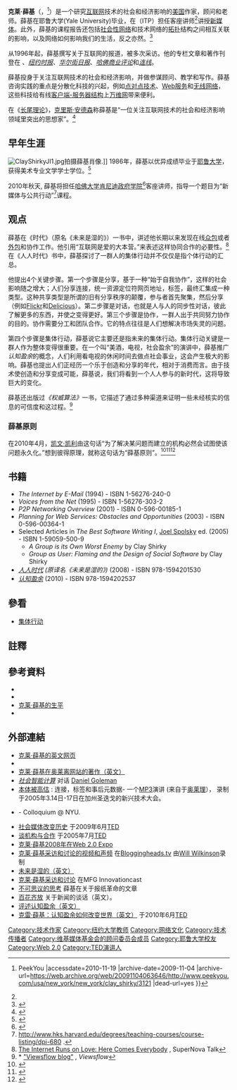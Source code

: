 {{noteTA
|T=zh-tw:克雷‧薛基; zh-cn:克莱·薛基;
|G1=IT
|1=zh-tw:克雷‧薛基; zh-cn:克莱·薛基;
|2=zh-tw:薛基; zh-cn:薛基;
|3=zh-tw:下班時間扭轉未來：休閒時間 x 網路連結 = 改變世界的決勝點; zh-cn:认知盈余;
|4=zh-tw:鄉民都來了：無組織的組織力量; zh-cn:未来是湿的;
|5=zh-tw:克雷; zh-cn:克莱;
}}
{{Infobox Person
| name        = 克雷·薛基
| image       = Clay Shirky.jpg
| caption     = 克雷·薛基在2006年[[奥莱理|奥莱理]]新兴技术会议
| birth_date  = {{Birth year and age|1964}}
| birth_place = [[密蘇里州|密蘇里州]][[哥倫比亞市|哥倫比亞市]]
| other_names = 
| known_for   = 写作
| occupation  = 作家、顾问、学者<ref name="#1">{{Cite web |url=http://about.tisch.nyu.edu/object/ShirkyC.html |title=存档副本 |accessdate=2010-11-19 |archive-date=2015-04-02 |archive-url=https://web.archive.org/web/20150402132444/http://about.tisch.nyu.edu/object/ShirkyC.html |dead-url=yes }}</ref>
}}

'''克莱·薛基'''（{{lang-en|Clay Shirky}}，{{bd|1964年|catIdx=Shirky, Clay}}<ref>{{Cite web |url=http://www.peekyou.com/USA/New_York/New_York/Clay_Shirky/3121 |title=Clay Shirky of New York, New York, USA {{!}} PeekYou<!-- Bot-generated title --> |accessdate=2010-11-19 |archive-date=2009-11-04 |archive-url=https://web.archive.org/web/20091104063646/http://www.peekyou.com/usa/new_york/new_york/clay_shirky/3121 |dead-url=yes }}</ref>）是一个研究[[互联网|互联网]]技术的社会和经济影响的[[美国|美国]]作家，顾问和老师。薛基在耶鲁大学(Yale University)毕业，在{{tsl|en|Interactive Telecommunications Program|纽约大学艺术学院的互动科技专门课程}}（ITP）担任客座讲师<ref name="#1"/>讲授[[新媒体|新媒体]]。此外，薛基的课程报告还包括[[社会性网络|社会性网络]]和技术网络的[[网络拓扑|拓扑]]结构之间相互关联的影响，以及网络如何影响我们的生活，反之亦然。<ref>{{Cite web |url=http://www.shirky.com/bio.html |title=Bio from his official website |accessdate=2010-11-19 |archive-date=2011-01-02 |archive-url=https://web.archive.org/web/20110102195231/http://www.shirky.com/bio.html |dead-url=no }}</ref>

从1996年起，薛基撰写关于互联网的报道，被多次采访。他的专栏文章和著作刊登在
''{{tsl|en|Business 2.0|Business 2.0}}''、''[[纽约时报|纽约时报]]''、''[[华尔街日报|华尔街日报]]''、''[[哈佛商業評論|哈佛商业评论]]''和''[[连线|连线]]''。

薛基投身于关注互联网技术的社会和经济影响，并做参谋顾问、教学和写作。薛基咨询实践的重点是分散化科技的兴起，例如[[點對點技術|点对点技术]]、[[Web服务|Web服务]]和[[无线网络|无线网络]]，这些科技给有线[[主從式架構|客户端-服务器结构]]上[[万维网|万维网]]带来便利。

在《[[长尾理论|长尾理论]]》，[[克瑞斯·安德森_(作家)|克里斯·安德森]]称薛基是“一位关注互联网技术的社会和经济影响领域里突出的思想家”。<ref>{{cite book |url=http://books.google.com/?id=O2k0K1w_bJIC&pg=PA158&dq=Clay+shirky |title=长尾理论
|last=安德森 |first=克里斯 |publisher=Hyperion |isbn=9781401309664 |year=2008 }}</ref>

==早年生涯==
[[File:ClayShirkyJI1.jpg|thumb]]拍摄薛基肖像.]]
1986年，薛基以优异成绩毕业于[[耶鲁大学|耶鲁大学]]，获得美术专业文学学士学位。<ref name="web.archive.org">{{cite web 
 |url=http://www.shirky.com/Frames/cv.html 
 |title=Clay Shirky's Resume 
 |accessdate=2010-08-21 
 |work=Internet Archive Wayback Machine 
 |deadurl=yes 
 |archiveurl=https://web.archive.org/web/19990421123028/http://www.shirky.com/Frames/cv.html 
 |archivedate=1999-04-21 
 }}</ref>

2010年秋天, 薛基将担任[[哈佛大学肯尼迪政府学院|哈佛大学肯尼迪政府学院]]<ref>{{Cite web |url=http://www.hks.harvard.edu/about/faculty-staff-directory/clay-shirky/ |title=存档副本 |accessdate=2010-11-19 |archive-date=2011-05-05 |archive-url=https://web.archive.org/web/20110505123506/http://www.hks.harvard.edu/about/faculty-staff-directory/clay-shirky |dead-url=yes }}</ref>客座讲师，指导一个题目为“新媒体与公共行动”<ref>http://www.hks.harvard.edu/degrees/teaching-courses/course-listing/dpi-680 {{Wayback|url=http://www.hks.harvard.edu/degrees/teaching-courses/course-listing/dpi-680 |date=20110709174344 }}.</ref>课程。

==观点==
薛基在《时代》（原名《未来是湿的》）一书中，讲述他长期以来发现在线[[众包|众包]]或者[[外包|外包]]和协作工作。他引用“互联网是爱的大本营。”来表述这样协同合作的必要性。<ref>[http://www.shirky.com/herecomeseverybody/2008/02/supernova-talk-the-internet-runs-on-love.html The Internet Runs on Love: Here Comes Everybody] {{Wayback|url=http://www.shirky.com/herecomeseverybody/2008/02/supernova-talk-the-internet-runs-on-love.html |date=20080313232735 }}, SuperNova Talk</ref> 在《人人时代》书中，薛基探讨了一群人的集体行动并不仅仅是指个体行动的汇总。

他提出4个关键步骤。第一个步骤是分享，基于一种“始于自我协作”，这样的社会影响随之增大；人们分享连接，统一资源定位符网页地址，标签，最终汇集成一种类型。这种共享类型是所谓的旧有分享秩序的颠覆，参与者首先聚集，然后分享（例如[[Flickr|Flickr]]和[[Delicious|Delicious]]）。第二步骤是对话，也就是人与人的同步性对话，彼此了解更多的东西，并使之变得更好。第三个步骤是协作，一群人出于共同努力协作的目的。协作需要分工和团队合作。它的特点往往是人们想解决市场失灵的问题。

第四个步骤是集体行动，薛基说它主要还是指未来的集体行动。集体行动关键是一群人作为整体变得很重要。在一个叫“美酒，电视，社会盈余”的演讲中，薛基推广''认知盈余''的概念，人们利用看电视的休闲时间去做点社会事业，这会产生极大的影响。薛基也提出人们正经历一个乐于创造和分享的年代，相对于消费而言。由于技术使创造和分享变成可能，薛基说，我们将看到一个人人参与的新时代，这将导致巨大的变化。

薛基还出版过''《权威算法》''一书，它描述了通过多种渠道来证明一些未经核实的信息的可信度和这过程。<ref>* [http://corp.viewsflow.com/blog/2009/11/16/respect-your-authority/#more-98 "Viewsflow blog"] {{Wayback|url=http://corp.viewsflow.com/blog/2009/11/16/respect-your-authority/#more-98 |date=20110717202314 }}, ''Viewsflow''</ref>

===薛基原则===
在2010年4月，[[凯文·凯利|凯文·凯利]]由这句话“为了解决某问题而建立的机构必然会试图使该问题永久化。”想到彼得原理，就称这句话为“薛基原则”。<ref>{{cite web
|url=http://www.kk.org/thetechnium/archives/2010/04/the_shirky_prin.php
|title=The Shirky Principle
|author=Kevin Kelly
|work=The Technium
|date=2010-04-02
|accessdate=2010-04-09
|archive-date=2014-03-13
|archive-url=https://web.archive.org/web/20140313064014/http://kk.org/thetechnium/archives/2010/04/the_shirky_prin.php
|dead-url=no
}}</ref><ref>{{cite web
|url=http://www.techdirt.com/articles/20100404/2112388868.shtml
|title=Institutions Will Seek To Preserve The Problem For Which They Are The Solution
|author=Mike Masnick
|work=Techdirt
|date=2010-04-09
|accessdate=2010-04-09
|archive-date=2020-08-06
|archive-url=https://web.archive.org/web/20200806020926/https://www.techdirt.com/articles/20100404/2112388868.shtml
|dead-url=no
}}</ref><ref>{{cite web
|url=http://prawfsblawg.blogs.com/prawfsblawg/2010/04/the-shirky-principle.html
|title=The Shirky Principle
|author=James Grimmelmann
|work=PrawfsBlawg
|date=2010-04-09
|accessdate=2010-04-09
|archive-date=2020-07-31
|archive-url=https://web.archive.org/web/20200731211828/https://prawfsblawg.blogs.com/prawfsblawg/2010/04/the-shirky-principle.html
|dead-url=no
}}</ref>

==书籍==
* ''The Internet by E-Mail'' (1994) - ISBN 1-56276-240-0
* ''Voices from the Net'' (1995) - ISBN 1-56276-303-2
* ''P2P Networking Overview'' (2001) - ISBN 0-596-00185-1
* ''Planning for Web Services: Obstacles and Opportunities'' (2003) - ISBN 0-596-00364-1
* Selected Articles in ''The Best Software Writing I'', [[Joel_Spolsky|Joel Spolsky]] ed. (2005) - ISBN 1-59059-500-9
** ''A Group is its Own Worst Enemy'' by Clay Shirky
** ''Group as User: Flaming and the Design of Social Software'' by Clay Shirky
* ''[[Here_Comes_Everybody|人人时代]] (原译名《未来是湿的》)'' (2008) - ISBN 978-1594201530
* ''[[Cognitive_Surplus:_Creativity_and_Generosity_in_a_Connected_Age|认知盈余]]'' (2010) - ISBN 978-1594202537

==參看==
* [[集体行动|集体行动]]

==註釋==
{{reflist}}

==參考資料==
* {{cite web | author=薛基, 克莱 | year=2003 | title=Power Laws, Weblogs, and Inequality | work=关于互联网的著作 | url=http://shirky.com/writings/powerlaw_weblog.html | accessdate=2006-02-16 | archive-url=https://web.archive.org/web/20060208093032/http://www.shirky.com/writings/powerlaw_weblog.html | archive-date=2006-02-08 | dead-url=yes }}
* {{cite web | author=MacLeod, Hugh | year=2006 | title=Shirky's Law: "Equality. Fairness. Opportunity. Pick Two." | work=gapingvoid | url=http://www.gapingvoid.com/Moveable_Type/archives/002238.html | accessdate=2006-02-16 | archive-url=https://web.archive.org/web/20060218174452/http://www.gapingvoid.com/Moveable_Type/archives/002238.html | archive-date=2006-02-18 | dead-url=yes }}
* [https://web.archive.org/web/20110102195231/http://www.shirky.com/bio.html  克莱·薛基的生平]
*  {{cite news | author=Gillette, Felix | date=2010-06-08 | title=克莱的贡献 | publisher=[[The_New_York_Observer|纽约观察家]] | url=http://www.observer.com/2010/media/feats-clay | accessdate=2010-06-09 | archive-date=2011-06-16 | archive-url=https://web.archive.org/web/20110616065114/http://www.observer.com/2010/media/feats-clay | dead-url=no }}

==外部連結==
{{wikiquote}}
* [http://www.shirky.com 克莱·薛基的英文网页]{{Wayback|url=http://www.shirky.com/ |date=20111028223937 }}
*{{Twitter|cshirky}}
* [http://www.oreillynet.com/pub/au/106 克莱·薛基在奥莱离网站的著作（英文）] {{Wayback|url=http://www.oreillynet.com/pub/au/106 |date=20131006134934 }}
* ''[https://web.archive.org/web/20080409225303/http://www.morethansound.net/store/index.php?act=viewProd&productId=22 社会智能计算]'' 对话 [[Daniel_Goleman|Daniel Goleman]]
* [http://www.itconversations.com/shows/detail470.html 本体被高估] {{Wayback|url=http://www.itconversations.com/shows/detail470.html |date=20070813175804 }}: 连接，标签和事后元数据- 一个[[MP3|MP3]]演讲 (来自于[[奥莱理|奥莱理]]）， 录制于2005年3.14日-17日在加州圣迭戈的新兴技术大会。
*{{cite video|title=互联网的未来|medium=Flash,mp4,RealVideo,3gp,mp3|publisher=[[Internet_Society|互联网社会- 纽约章]]|url=http://www.isoc-ny.org/?p=214|date=2008-04-16|accessdate=2008-04-27|archive-date=2012-10-28|archive-url=https://web.archive.org/web/20121028055016/http://isoc-ny.org/?p=214|dead-url=no}} - Colloquium @ NYU.
* [http://www.ted.com/talks/clay_shirky_how_cellphones_twitter_facebook_can_make_history.html 社会媒体改变历史] {{Wayback|url=http://www.ted.com/talks/clay_shirky_how_cellphones_twitter_facebook_can_make_history.html |date=20140213112909 }}于2009年6月[[TED|TED]]
* [http://www.ted.com/talks/clay_shirky_on_institutions_versus_collaboration.html 谈机构与合作] {{Wayback|url=http://www.ted.com/talks/clay_shirky_on_institutions_versus_collaboration.html |date=20160927105921 }}于2005年7月[[TED|TED]]
* [https://web.archive.org/web/20101110222249/http://blip.tv/file/855937/ 克莱·薛基2008年在Web 2.0 Expo]
* [http://bloggingheads.tv/diavlogs/10353 克莱·薛基采访和讨论的视频和声频] {{Wayback|url=http://bloggingheads.tv/diavlogs/10353 |date=20110923231946 }} 在[[Bloggingheads.tv|Bloggingheads.tv]] 由[[Will_Wilkinson|Will Wilkinson]]录制
* [http://www.herecomeseverybody.org/ 未来是湿的（英文）] {{Wayback|url=http://www.herecomeseverybody.org/ |date=20201105231820 }}
* [https://web.archive.org/web/20110903032707/http://podcast.mfg-innovation.de/folge20/ 克莱·薛基采访和讨论] 在MFG Innovationcast
* [https://web.archive.org/web/20100506202546/http://www.shirky.com/weblog/2009/03/newspapers-and-thinking-the-unthinkable/ 不可思议的思考] 薛基在关于报纸革命的文章
* [http://www.niemanlab.org/2009/09/clay-shirky-let-a-thousand-flowers-bloom-to-replace-newspapers-dont-build-a-paywall-around-a-public-good/ 百花齐放]{{Wayback|url=http://www.niemanlab.org/2009/09/clay-shirky-let-a-thousand-flowers-bloom-to-replace-newspapers-dont-build-a-paywall-around-a-public-good/ |date=20091127005353 }} 关于新闻的谈话（英文）。
* [http://www.popmatters.com/pm/review/127604-cognitive-surplus-by-clay-shirky/ 评述认知盈余（英文）] {{Wayback|url=http://www.popmatters.com/pm/review/127604-cognitive-surplus-by-clay-shirky/ |date=20130124095557 }}
* [http://www.ted.com/talks/clay_shirky_how_cognitive_surplus_will_change_the_world.html 克雷·薛基：认知盈余如何改变世界（英文） ] {{Wayback|url=http://www.ted.com/talks/clay_shirky_how_cognitive_surplus_will_change_the_world.html |date=20140226143403 }} 于2010年6月[[TED|TED]]


{{Authority control}}
{{DEFAULTSORT:Shirky, Clay}}
[[Category:技术作家|Category:技术作家]]
[[Category:纽约大学教师|Category:纽约大学教师]]
[[Category:网络文化|Category:网络文化]]
[[Category:技术传播者|Category:技术传播者]]
[[Category:维基媒体基金会的顾问委员会成员|Category:维基媒体基金会的顾问委员会成员]]
[[Category:耶鲁大学校友|Category:耶鲁大学校友]]
[[Category:Web_2.0|Category:Web 2.0]]
[[Category:TED演讲人|Category:TED演讲人]]